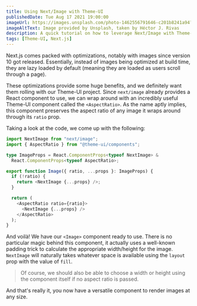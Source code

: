 ```yaml
---
title: Using Next/Image with Theme-UI
publishedDate: Tue Aug 17 2021 19:00:00
imageUrl: https://images.unsplash.com/photo-1462556791646-c201b8241a94?ixlib=rb-1.2.1&ixid=MnwxMjA3fDB8MHxwaG90by1wYWdlfHx8fGVufDB8fHx8&auto=format&fit=crop&w=1765&q=80
imageAltText: Image provided by Unsplash, taken by Héctor J. Rivas
description: A quick tutorial on how to leverage Next/Image with Theme-UI
tags: [Theme-UI, Next.js]
---
```


Next.js comes packed with optimizations, notably with images since version 10
got released. Essentially, instead of images being optimized at build time, they are
lazy loaded by default (meaning they are loaded as users scroll through a page).

These optimizations provide some huge benefits, and we definitely want them rolling with
our Theme-UI project. Since `next/image` already provides a React component to use, we can 
wrap around with an incredibly useful Theme-UI component called the `<AspectRatio>`. 
As the name aptly implies, this component preserves the aspect ratio of any image it wraps
around through its `ratio` prop.

Taking a look at the code, we come up with the following:

```typescript title="Image.tsx"
import NextImage from "next/image";
import { AspectRatio } from "@theme-ui/components";

type ImageProps = React.ComponentProps<typeof NextImage> &
  React.ComponentProps<typeof AspectRatio>;

export function Image({ ratio, ...props }: ImageProps) {
  if (!ratio) {
    return <NextImage {...props} />;
  }

  return (
    <AspectRatio ratio={ratio}>
      <NextImage {...props} />
    </AspectRatio>
  );
}
```

And voilà! We have our `<Image>` component ready to use. There is no particular
magic behind this component, it actually uses a well-known padding trick to 
calculate the appropriate width/height for the image. `NextImage` will naturally
takes whatever space is available using the `layout` prop with the value of `fill`.

> Of course, we should also be able to choose a width or height using the component
> itself if no aspect ratio is passed.

And that's really it, you now have a versatile component to render images at any
size.
